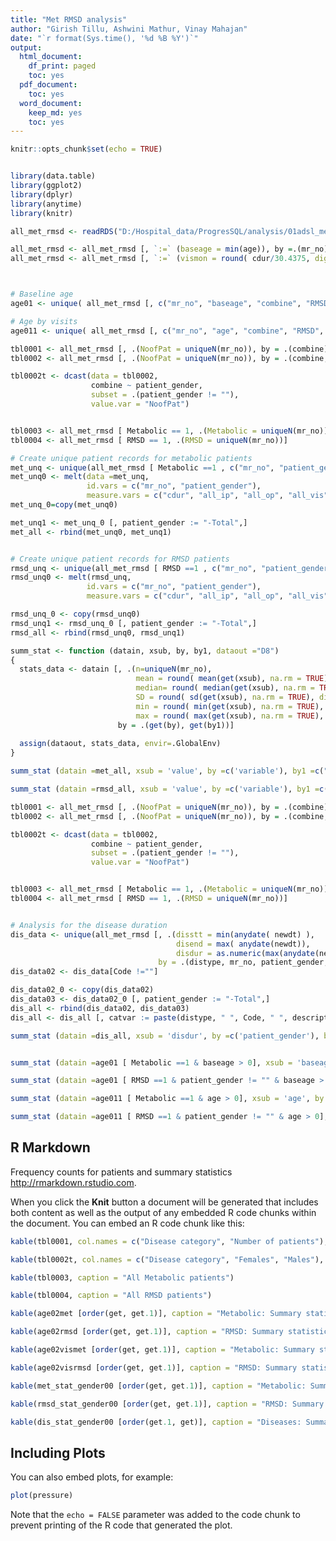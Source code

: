 ---
title: "Met RMSD analysis"
author: "Girish Tillu, Ashwini Mathur, Vinay Mahajan"
date: "`r format(Sys.time(), '%d %B %Y')`"
output:
  html_document:
    df_print: paged
    toc: yes
  pdf_document:
    toc: yes
  word_document:
    keep_md: yes
    toc: yes
---


```{r setup, include=FALSE}
knitr::opts_chunk$set(echo = TRUE)


library(data.table)
library(ggplot2)
library(dplyr)
library(anytime)
library(knitr)

all_met_rmsd <- readRDS("D:/Hospital_data/ProgresSQL/analysis/01adsl_met_rmsd.rds")

all_met_rmsd <- all_met_rmsd [, `:=` (baseage = min(age)), by =.(mr_no)]
all_met_rmsd <- all_met_rmsd [, `:=` (vismon = round( cdur/30.4375, digits = 0))]



# Baseline age
age01 <- unique( all_met_rmsd [, c("mr_no", "baseage", "combine", "RMSD", "Metabolic", "patient_gender")] )

# Age by visits
age011 <- unique( all_met_rmsd [, c("mr_no", "age", "combine", "RMSD", "Metabolic", "patient_gender", "vis")] )

tbl0001 <- all_met_rmsd [, .(NoofPat = uniqueN(mr_no)), by = .(combine)]
tbl0002 <- all_met_rmsd [, .(NoofPat = uniqueN(mr_no)), by = .(combine, patient_gender)]

tbl0002t <- dcast(data = tbl0002, 
                  combine ~ patient_gender, 
                  subset = .(patient_gender != ""),
                  value.var = "NoofPat")


tbl0003 <- all_met_rmsd [ Metabolic == 1, .(Metabolic = uniqueN(mr_no))]
tbl0004 <- all_met_rmsd [ RMSD == 1, .(RMSD = uniqueN(mr_no))]

```

```{r, include=FALSE}

# Create unique patient records for metabolic patients
met_unq <- unique(all_met_rmsd [ Metabolic ==1 , c("mr_no", "patient_gender", "cdur", "all_ip", "all_op", "all_vis")])
met_unq0 <- melt(data =met_unq, 
                 id.vars = c("mr_no", "patient_gender"),
                 measure.vars = c("cdur", "all_ip", "all_op", "all_vis")) 
met_unq_0=copy(met_unq0)

met_unq1 <- met_unq_0 [, patient_gender := "-Total",]
met_all <- rbind(met_unq0, met_unq1)


# Create unique patient records for RMSD patients
rmsd_unq <- unique(all_met_rmsd [ RMSD ==1 , c("mr_no", "patient_gender", "cdur", "all_ip", "all_op", "all_vis")])
rmsd_unq0 <- melt(rmsd_unq, 
                 id.vars = c("mr_no", "patient_gender"),
                 measure.vars = c("cdur", "all_ip", "all_op", "all_vis")) 

rmsd_unq_0 <- copy(rmsd_unq0)
rmsd_unq1 <- rmsd_unq_0 [, patient_gender := "-Total",]
rmsd_all <- rbind(rmsd_unq0, rmsd_unq1)

summ_stat <- function (datain, xsub, by, by1, dataout ="D8")
{
  stats_data <- datain [, .(n=uniqueN(mr_no), 
                            mean = round( mean(get(xsub), na.rm = TRUE), digits =1),
                            median= round( median(get(xsub), na.rm = TRUE), digits =2),
                            SD = round( sd(get(xsub), na.rm = TRUE), digits =2),
                            min = round( min(get(xsub), na.rm = TRUE), digits =0),
                            max = round( max(get(xsub), na.rm = TRUE), digits =0)), 
                        by = .(get(by), get(by1))]
  
  assign(dataout, stats_data, envir=.GlobalEnv)
}

summ_stat (datain =met_all, xsub = 'value', by =c('variable'), by1 =c("patient_gender"), dataout ="met_stat_gender00")

summ_stat (datain =rmsd_all, xsub = 'value', by =c('variable'), by1 =c("patient_gender"), dataout ="rmsd_stat_gender00")

tbl0001 <- all_met_rmsd [, .(NoofPat = uniqueN(mr_no)), by = .(combine)]
tbl0002 <- all_met_rmsd [, .(NoofPat = uniqueN(mr_no)), by = .(combine, patient_gender)]

tbl0002t <- dcast(data = tbl0002, 
                  combine ~ patient_gender, 
                  subset = .(patient_gender != ""),
                  value.var = "NoofPat")


tbl0003 <- all_met_rmsd [ Metabolic == 1, .(Metabolic = uniqueN(mr_no))]
tbl0004 <- all_met_rmsd [ RMSD == 1, .(RMSD = uniqueN(mr_no))]


# Analysis for the disease duration
dis_data <- unique(all_met_rmsd [, .(disstt = min(anydate( newdt) ), 
                                     disend = max( anydate(newdt)),
                                     disdur = as.numeric(max(anydate(newdt)) - min(anydate(newdt)) + 1)), 
                                 by = .(distype, mr_no, patient_gender, all_vis, all_ip, all_op,  Code, description)] )
dis_data02 <- dis_data[Code !=""]

dis_data02_0 <- copy(dis_data02)
dis_data03 <- dis_data02_0 [, patient_gender := "-Total",]
dis_all <- rbind(dis_data02, dis_data03)
dis_all <- dis_all [, catvar := paste(distype, " ", Code, " ", description), ]

summ_stat (datain =dis_all, xsub = 'disdur', by =c('patient_gender'), by1 =c("catvar"), dataout ="dis_stat_gender00")


summ_stat (datain =age01 [ Metabolic ==1 & baseage > 0], xsub = 'baseage', by =c('Metabolic'), by1 =c("patient_gender"), dataout ="age02met")

summ_stat (datain =age01 [ RMSD ==1 & patient_gender != "" & baseage > 0], xsub = 'baseage', by =c('RMSD'), by1 =c("patient_gender"), dataout ="age02rmsd")

summ_stat (datain =age011 [ Metabolic ==1 & age > 0], xsub = 'age', by =c('vis'), by1 =c("patient_gender"), dataout ="age02vismet")

summ_stat (datain =age011 [ RMSD ==1 & patient_gender != "" & age > 0], xsub = 'age', by =c('vis'), by1 =c("patient_gender"), dataout ="age02visrmsd")

```

## R Markdown

Frequency counts for patients and summary statistics
<http://rmarkdown.rstudio.com>.

When you click the **Knit** button a document will be generated that includes both content as well as the output of any embedded R code chunks within the document. You can embed an R code chunk like this:

```{r, echo= FALSE}

kable(tbl0001, col.names = c("Disease category", "Number of patients"), caption= "--") 

kable(tbl0002t, col.names = c("Disease category", "Females", "Males"), caption= "--") 

kable(tbl0003, caption = "All Metabolic patients") 

kable(tbl0004, caption = "All RMSD patients") 

kable(age02met [order(get, get.1)], caption = "Metabolic: Summary statistics of baseline age in years") 

kable(age02rmsd [order(get, get.1)], caption = "RMSD: Summary statistics of baseline age in years") 

kable(age02vismet [order(get, get.1)], caption = "Metabolic: Summary statistics of baseline age in years") 

kable(age02visrmsd [order(get, get.1)], caption = "RMSD: Summary statistics of baseline age in years") 

kable(met_stat_gender00 [order(get, get.1)], caption = "Metabolic: Summary statistics in days and visits") 

kable(rmsd_stat_gender00 [order(get, get.1)], caption = "RMSD: Summary statistics in days and visits") 

kable(dis_stat_gender00 [order(get.1, get)], caption = "Diseases: Summary statistics in days, by gender") 

```

## Including Plots

You can also embed plots, for example:

```{r pressure, echo=FALSE}
plot(pressure)
```

Note that the `echo = FALSE` parameter was added to the code chunk to prevent printing of the R code that generated the plot.

